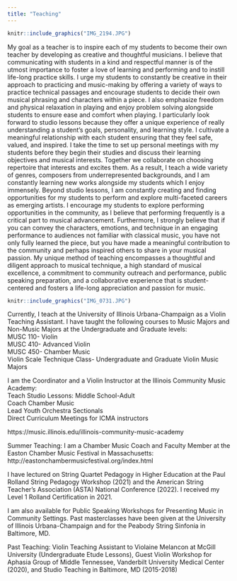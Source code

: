 ```yaml
---
title: "Teaching"
---
```


```r
knitr::include_graphics("IMG_2194.JPG")
```

My goal as a teacher is to inspire each of my students to become their own teacher by developing as creative and thoughtful musicians. I believe that communicating with students in a kind and respectful manner is of the utmost importance to foster a love of learning and performing and to instill life-long practice skills. I urge my students to constantly be creative in their approach to practicing and music-making by offering a variety of ways to practice technical passages and encourage students to decide their own musical phrasing and characters within a piece. I also emphasize freedom and physical relaxation in playing and enjoy problem solving alongside students to ensure ease and comfort when playing.
I particularly look forward to studio lessons because they offer a unique experience of really understanding a student’s goals, personality, and learning style. I cultivate a meaningful relationship with each student ensuring that they feel safe, valued, and inspired. I take the time to set up personal meetings with my students before they begin their studies and discuss their learning objectives and musical interests. Together we collaborate on choosing repertoire that interests and excites them. As a result, I teach a wide variety of genres, composers from underrepresented backgrounds, and I am constantly learning new works alongside my students which I enjoy immensely. 
Beyond studio lessons, I am constantly creating and finding opportunities for my students to perform and explore multi-faceted careers as emerging artists. I encourage my students to explore performing opportunities in the community, as I believe that performing frequently is a critical part to musical advancement. Furthermore, I strongly believe that if you can convey the characters, emotions, and technique in an engaging performance to audiences not familiar with classical music, you have not only fully learned the piece, but you have made a meaningful contribution to the community and perhaps inspired others to share in your musical passion. My unique method of teaching encompasses a thoughtful and diligent approach to musical technique, a high standard of musical excellence, a commitment to community outreach and performance, public speaking preparation, and a collaborative experience that is student-centered and fosters a life-long appreciation and passion for music.

```r
knitr::include_graphics("IMG_0731.JPG")
```

Currently, I teach at the University of Illinois Urbana-Champaign as a Violin Teaching Assistant. I have taught the following courses to Music Majors and Non-Music Majors at the Undergraduate and Graduate levels:<br>
MUSC 110- Violin <br>
MUSC 410- Advanced Violin <br>
MUSC 450- Chamber Music <br> 
Violin Scale Technique Class- Undergraduate and Graduate Violin Music Majors <br>

I am the Coordinator and a Violin Instructor at the Illinois Community Music Academy:<br>
Teach Studio Lessons: Middle School-Adult<br>
Coach Chamber Music<br>
Lead Youth Orchestra Sectionals<br>
Direct Curriculum Meetings for ICMA instructors<br>

https://music.illinois.edu/illinois-community-music-academy

Summer Teaching: I am a Chamber Music Coach and Faculty Member at the Easton Chamber Music Festival in Massachusetts:
http://eastonchambermusicfestival.org/index.html

I have lectured on String Quartet Pedagogy in Higher Education at the Paul Rolland String Pedagogy Workshop (2021) and the American String Teacher’s Association (ASTA) National Conference (2022). I received my Level 1 Rolland Certification in 2021.

I am also available for Public Speaking Workshops for Presenting Music in Community Settings. Past masterclasses have been given at the University of Illinois Urbana-Champaign and for the Peabody String Sinfonia in Baltimore, MD.

Past Teaching: Violin Teaching Assistant to Violaine Melancon at McGill University (Undergraduate Etude Lessons), Guest Violin Workshop for Aphasia Group of Middle Tennessee, Vanderbilt University Medical Center (2020), and Studio Teaching in Baltimore, MD (2015-2018)

